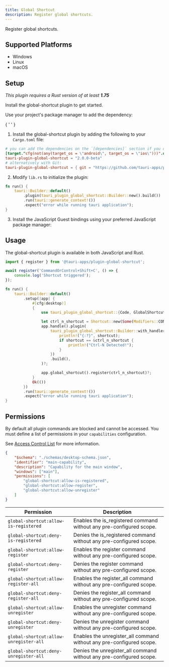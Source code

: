 ```yaml
---
title: Global Shortcut
description: Register global shortcuts.
---
```



<PluginLinks plugin="global-shortcut" />

Register global shortcuts.

## Supported Platforms

- Windows
- Linux
- macOS

## Setup

_This plugin requires a Rust version of at least **1.75**_

Install the global-shortcut plugin to get started.

<Tabs>
  <TabItem label="Automatic" >

Use your project's package manager to add the dependency:

{ ' ' }

<CommandTabs
	npm="npm run tauri add global-shortcut"
	yarn="yarn run tauri add global-shortcut"
	pnpm="pnpm tauri add global-shortcut"
	cargo="cargo tauri add global-shortcut"
/>

  </TabItem>
  <TabItem label = "Manual">

1. Install the global-shortcut plugin by adding the following to your `Cargo.toml` file:

```toml title="src-tauri/Cargo.toml"
# you can add the dependencies on the `[dependencies]` section if you do not target mobile
[target."cfg(not(any(target_os = \"android\", target_os = \"ios\")))".dependencies]
tauri-plugin-global-shortcut = "2.0.0-beta"
# alternatively with Git:
tauri-plugin-global-shortcut = { git = "https://github.com/tauri-apps/plugins-workspace", branch = "v2" }
```

2. Modify `lib.rs` to initialize the plugin:

```rust title="src-tauri/src/lib.rs" ins={3}
fn run() {
    tauri::Builder::default()
        .plugin(tauri_plugin_global_shortcut::Builder::new().build())
        .run(tauri::generate_context!())
        .expect("error while running tauri application");
}
```

3. Install the JavaScript Guest bindings using your preferred JavaScript package manager:

  <CommandTabs
    npm = "npm install @tauri-apps/plugin-global-shortcut"
    yarn = "yarn add @tauri-apps/plugin-global-shortcut"
    pnpm = "pnpm add @tauri-apps/plugin-global-shortcut"
  />
  </TabItem>
</Tabs>

## Usage

The global-shortcut plugin is available in both JavaScript and Rust.

<Tabs>
  <TabItem label="JavaScript" >

```js
import { register } from '@tauri-apps/plugin-global-shortcut';

await register('CommandOrControl+Shift+C', () => {
	console.log('Shortcut triggered');
});
```

  </TabItem>
  <TabItem label = "Rust" >

```rust title="src-tauri/src/lib.rs"
fn run() {
    tauri::Builder::default()
        .setup(|app| {
            #[cfg(desktop)]
            {
                use tauri_plugin_global_shortcut::{Code, GlobalShortcutExt, Modifiers, Shortcut};

                let ctrl_n_shortcut = Shortcut::new(Some(Modifiers::CONTROL), Code::KeyN);
                app.handle().plugin(
                    tauri_plugin_global_shortcut::Builder::with_handler(move |_app, shortcut| {
                        println!("{:?}", shortcut);
                        if shortcut == &ctrl_n_shortcut {
                            println!("Ctrl-N Detected!");
                        }
                    })
                    .build(),
                )?;

                app.global_shortcut().register(ctrl_n_shortcut)?;
            }
            Ok(())
        })
        .run(tauri::generate_context!())
        .expect("error while running tauri application");
}
```

  </TabItem>
</Tabs>

## Permissions

By default all plugin commands are blocked and cannot be accessed. You must define a list of permissions in your `capabilities` configuration.

See [Access Control List](/references/v2/acl) for more information.

```json title="src-tauri/capabilities/main.json" ins={7-9}
{
	"$schema": "./schemas/desktop-schema.json",
	"identifier": "main-capability",
	"description": "Capability for the main window",
	"windows": ["main"],
	"permissions": [
		"global-shortcut:allow-is-registered",
		"global-shortcut:allow-register",
		"global-shortcut:allow-unregister"
	]
}
```

| Permission                             | Description                                                          |
| -------------------------------------- | -------------------------------------------------------------------- |
| `global-shortcut:allow-is-registered`  | Enables the is_registered command without any pre-configured scope.  |
| `global-shortcut:deny-is-registered`   | Denies the is_registered command without any pre-configured scope.   |
| `global-shortcut:allow-register`       | Enables the register command without any pre-configured scope.       |
| `global-shortcut:deny-register`        | Denies the register command without any pre-configured scope.        |
| `global-shortcut:allow-register-all`   | Enables the register_all command without any pre-configured scope.   |
| `global-shortcut:deny-register-all`    | Denies the register_all command without any pre-configured scope.    |
| `global-shortcut:allow-unregister`     | Enables the unregister command without any pre-configured scope.     |
| `global-shortcut:deny-unregister`      | Denies the unregister command without any pre-configured scope.      |
| `global-shortcut:allow-unregister-all` | Enables the unregister_all command without any pre-configured scope. |
| `global-shortcut:deny-unregister-all`  | Denies the unregister_all command without any pre-configured scope.  |
